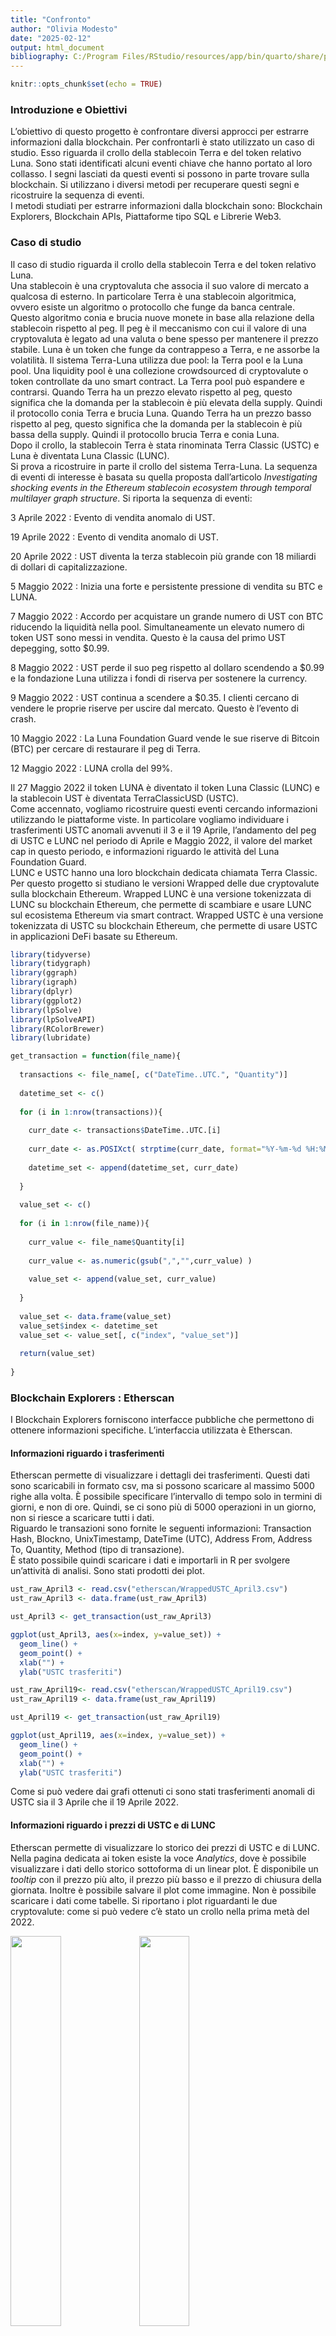 ```yaml
---
title: "Confronto"
author: "Olivia Modesto"
date: "2025-02-12"
output: html_document
bibliography: C:/Program Files/RStudio/resources/app/bin/quarto/share/projects/book/references.bib
---
```


```r
knitr::opts_chunk$set(echo = TRUE)
```

### Introduzione e Obiettivi

L'obiettivo di questo progetto è confrontare diversi approcci per estrarre informazioni dalla blockchain. Per confrontarli è stato utilizzato un caso di studio. Esso riguarda il crollo della stablecoin Terra e del token relativo Luna. Sono stati identificati alcuni eventi chiave che hanno portato al loro collasso. I segni lasciati da questi eventi si possono in parte trovare sulla blockchain. Si utilizzano i diversi metodi per recuperare questi segni e ricostruire la sequenza di eventi.\
I metodi studiati per estrarre informazioni dalla blockchain sono: Blockchain Explorers, Blockchain APIs, Piattaforme tipo SQL e Librerie Web3.

### Caso di studio

Il caso di studio riguarda il crollo della stablecoin Terra e del token relativo Luna. \
Una stablecoin è una cryptovaluta che associa il suo valore di mercato a qualcosa di esterno. In particolare Terra è una stablecoin algoritmica, ovvero esiste un algoritmo o protocollo che funge da banca centrale. Questo algoritmo conia e brucia nuove monete in base alla relazione della stablecoin rispetto al peg. Il peg è il meccanismo con cui il valore di una cryptovaluta è legato ad una valuta o bene spesso per mantenere il prezzo stabile. Luna è un token che funge da contrappeso a Terra, e ne assorbe la volatilità. Il sistema Terra-Luna utilizza due pool: la Terra pool e la Luna pool.
Una liquidity pool è una collezione crowdsourced di cryptovalute o token controllate da uno smart contract. La Terra pool può espandere e contrarsi. Quando Terra ha un prezzo elevato rispetto al peg, questo significa che la domanda per la stablecoin è più elevata della supply. Quindi il protocollo conia Terra e brucia Luna. Quando Terra ha un prezzo basso rispetto al peg, questo significa che la domanda per la stablecoin è più bassa della supply. Quindi il protocollo brucia Terra e conia Luna.\
Dopo il crollo, la stablecoin Terra è stata rinominata Terra Classic (USTC) e Luna è diventata Luna Classic (LUNC).\
Si prova a ricostruire in parte il crollo del sistema Terra-Luna. La sequenza di eventi di interesse è basata su quella proposta dall'articolo *Investigating shocking events in the Ethereum stablecoin ecosystem through temporal multilayer graph structure*. Si riporta la sequenza di eventi: \

3 Aprile 2022 : Evento di vendita anomalo di UST.\

19 Aprile 2022 : Evento di vendita anomalo di UST.\

20 Aprile 2022 : UST diventa la terza stablecoin più grande con 18 miliardi di dollari di capitalizzazione.\

5 Maggio 2022 : Inizia una forte e persistente pressione di vendita su BTC e LUNA.\

7 Maggio 2022 : Accordo per acquistare un grande numero di UST con BTC riducendo la liquidità nella pool. Simultaneamente un elevato numero di token UST sono messi in vendita. Questo è la causa del primo UST depegging, sotto $0.99.\

8 Maggio 2022 : UST perde il suo peg rispetto al dollaro scendendo a $0.99 e la fondazione Luna utilizza i fondi di riserva per sostenere la currency.\

9 Maggio 2022 : UST continua a scendere a $0.35. I clienti cercano di vendere le proprie riserve per uscire dal mercato. Questo è l'evento di crash.\

10 Maggio 2022 : La Luna Foundation Guard vende le sue riserve di Bitcoin (BTC) per cercare di restaurare il peg di Terra.\

12 Maggio 2022 : LUNA crolla del 99%.\

Il 27 Maggio 2022 il token LUNA è diventato il token Luna Classic (LUNC) e la stablecoin UST è diventata  TerraClassicUSD (USTC). \
Come accennato, vogliamo ricostruire questi eventi cercando informazioni utilizzando le piattaforme viste. In particolare vogliamo individuare i trasferimenti USTC anomali avvenuti il 3 e il 19 Aprile, l'andamento del peg di USTC e LUNC nel periodo di Aprile e Maggio 2022, il valore del market cap in questo periodo, e informazioni riguardo le attività del Luna Foundation Guard.\
LUNC e USTC hanno una loro blockchain dedicata chiamata Terra Classic. Per questo progetto si studiano le versioni Wrapped delle due cryptovalute sulla blockchain Ethereum. Wrapped LUNC è una versione tokenizzata di LUNC su blockchain Ethereum, che permette di scambiare e usare LUNC sul ecosistema Ethereum  via smart contract. Wrapped USTC  è una versione tokenizzata di USTC su blockchain Ethereum, che permette di usare USTC in applicazioni DeFi basate su Ethereum.

```r

library(tidyverse)
library(tidygraph)
library(ggraph)
library(igraph)
library(dplyr)
library(ggplot2)
library(lpSolve)
library(lpSolveAPI)
library(RColorBrewer)
library(lubridate)

get_transaction = function(file_name){
  
  transactions <- file_name[, c("DateTime..UTC.", "Quantity")]
  
  datetime_set <- c()
  
  for (i in 1:nrow(transactions)){
    
    curr_date <- transactions$DateTime..UTC.[i]
    
    curr_date <- as.POSIXct( strptime(curr_date, format="%Y-%m-%d %H:%M:%S") )
    
    datetime_set <- append(datetime_set, curr_date)
    
  }
  
  value_set <- c()
  
  for (i in 1:nrow(file_name)){
    
    curr_value <- file_name$Quantity[i]
    
    curr_value <- as.numeric(gsub(",","",curr_value) )
    
    value_set <- append(value_set, curr_value)
    
  }
  
  value_set <- data.frame(value_set)
  value_set$index <- datetime_set
  value_set <- value_set[, c("index", "value_set")]
  
  return(value_set)
  
}


```

### Blockchain Explorers : Etherscan

I Blockchain Explorers forniscono interfacce pubbliche che permettono di ottenere informazioni specifiche. L'interfaccia utilizzata è Etherscan.

<!-- Etherscan -->
#### Informazioni riguardo i trasferimenti

Etherscan permette di visualizzare i dettagli dei trasferimenti. Questi dati sono scaricabili in formato csv, ma si possono scaricare al massimo 5000 righe alla volta. &Egrave; possibile specificare l'intervallo di tempo solo in termini di giorni, e non di ore. Quindi, se ci sono più di 5000 operazioni in un giorno, non si riesce a scaricare tutti i dati.\
Riguardo le transazioni sono fornite le seguenti informazioni: Transaction Hash, Blockno, UnixTimestamp, DateTime (UTC), Address From, Address To, Quantity, Method (tipo di transazione).\
&Egrave; stato possibile quindi scaricare i dati e importarli in R per svolgere un'attività di analisi. Sono stati prodotti dei plot.\
 
```r

ust_raw_April3 <- read.csv("etherscan/WrappedUSTC_April3.csv")
ust_raw_April3 <- data.frame(ust_raw_April3)

ust_April3 <- get_transaction(ust_raw_April3)

ggplot(ust_April3, aes(x=index, y=value_set)) +
  geom_line() +
  geom_point() +
  xlab("") +
  ylab("USTC trasferiti")

```

```r

ust_raw_April19<- read.csv("etherscan/WrappedUSTC_April19.csv")
ust_raw_April19 <- data.frame(ust_raw_April19)

ust_April19 <- get_transaction(ust_raw_April19)

ggplot(ust_April19, aes(x=index, y=value_set)) +
  geom_line() +
  geom_point() +
  xlab("") +
  ylab("USTC trasferiti")

```

Come si può vedere dai grafi ottenuti ci sono stati trasferimenti anomali di USTC sia il 3 Aprile che il 19 Aprile 2022.\

<!-- Etherscan -->
#### Informazioni riguardo i prezzi di USTC e di LUNC

Etherscan permette di visualizzare lo storico dei prezzi di USTC e di LUNC. Nella pagina dedicata ai token esiste la voce *Analytics*, dove è possibile visualizzare i dati dello storico sottoforma di un linear plot. &Egrave; disponibile un *tooltip* con il prezzo più alto, il prezzo più basso e il prezzo di chiusura della giornata. Inoltre è possibile salvare il plot come immagine. Non è possibile scaricare i dati come tabelle. Si riportano i plot riguardanti le due cryptovalute: come si può vedere c'è stato un crollo nella prima metà del 2022. \

![](images\wrapped-lunc-token-histo.png){height=40%, width=40%}
![](images\wrapped-ustc-token-histo.png){height=40%, width=40%}

Esplorando il grafo con il tooltip è stato possibile estrapolare i seguenti dati riguardo il valore alla chiusura della giornata. \

```r

date_interest <- seq(as.Date("2022-05-01"), as.Date("2022-05-16"), by = "day")
date_interest <- data.frame(date_interest)

date_interest$USTC <- c(1.002,
                        1.001,
                        1.001,
                        1.001,
                        NA,
                        1.00,
                        0.995,
                        0.995,
                        0.799,
                        0.781,
                        0.775,
                        0.37,
                        0.124,
                        0.185,
                        0.149,
                        0.097
                        )

date_interest$LUNC <- c(NA,
                        84.454,
                        NA,
                        86.136,
                        NA,
                        NA,
                        68.577,
                        NA,
                        33.144,
                        NA,
                        NA,
                        0.016,
                        NA,
                        0.001,
                        NA,
                        NA
                        )

date_interest

```

<!-- Etherscan -->
#### Informazioni riguardo il market cap

Etherscan mette a disposizione il market cap attuale sia di USTC che di LUNC. Il market cap di una cryptovaluta è il valore totale di tutte le monete in circolazione. Si calcola come prezzo attuale x offerta circolante. Non è possibile visualizzare lo storico del market cap di queste cryptovalute. L'unico storico che mette a disposizione è quello di Ether. Quindi non è stato possibile verificare l'evento del 20 Aprile 2022. \

![](images\Etherscan_USTC_stablecoin.png){height=40%, width=40%}
![](images\Etherscan_LUNC_market_cap.png){height=40%, width=40%}

Inoltre è fornita una classifica aggiornata dei market cap delle diverse cryptovalute ma anche questa non ha uno storico.\
![](images\Etherscan_USTC_stablecoin2.png){height=60%, width=60%}

<!-- Etherscan -->
#### Informazioni riguardo il white paper

Nelle pagine dedicate a Wrapped LUNC e a Wrapped USCT Etherscan fornisce dei link che puntano entrambi alla stessa pagina del Terra Whitepaper. Il whitepaper di una cryptocurrency è un documento completo in cui sono delineati i suoi aspetti tecnici ed economici. Nel momento in cui è stata visitata (14 Febbraio 2025) la pagina del Terra Whitepaper ospitava a sua volta un link alla pagina di un account X. \

![](images\Etherscan_WLUNC_whitepaper.png){height=40%, width=40%}
![](images\Etherscan_USTC_whitepaper.png){height=40%, width=40%}

![](images\Etherscan_WLUNC_whitepaper2.png){height=40%, width=40%}

![](images\Etherscan_USTC_whitepaper3.png){height=40%, width=40%}

<!-- Etherscan -->
#### Pressione di vendita

Per dimostrare la forte e persistente pressione di vendita l'articolo *Anatomy of a Stablecoin Failure* utilizza i prezzi di chiusura di LUNA, UST e BTC con cadenza oraria. Si concentra sui prezzi dal 1 Maggio al 17 Maggio 2022, mettendo particolare attenzione su alcuni momenti specifici :\
 - 05 May 2022 12:00 \
 - 07 May 2022 22:00 \
 - 09 May 2022 14:00 \
 - 11 May 2022 10:00 \
Etherscan però mette a disposizione i closing prices con precisione giornaliera, e quindi un'analisi dettegliata come quella presentata in detto articolo non è stata possibile.\

<!-- Etherscan -->
#### Luna Foundation Guard

Su Etherscan attualmente (15 Feb 2025) esiste un address che ha come nome pubblico Luna Foundation Guard Reserve Wallet. Il periodo di attività di questo portafoglio va dal Gennaio 2022 fino al Luglio 2023. I dati delle sue attività sono resi disponibili in dettaglio e sono scaricabili su csv. \
Questi dati riguardano solo le attività sulla blockchain Ethereum. Di conseguenza, non è stato possibile verificare l'evento di vendite del 10 Maggio. \

![](images\Etherscan_LunaFoundationGuardReserveWallet.png){height=60%, width=60%}

### Blockchain APIs : Etherscan API

Le Blockchain API forniscono interfacce che permettono di interrogare la Blockchain in modo programmatico. L'API studiata è Etherscan API. Etherscan API estende le funzionalità di Etherscan. Richiede la creazione di un account per essere utilizzata. Mediante il proprio account è possibile generare delle chiavi che consentono di effettuare query all'API tramite richieste HTTPS.\
Sono state scritte le query di interesse e i programmi Python per invocare queste query. I dati ottenuti sono poi stati analizzati in R in modo simile a quello visto finora.

<!-- Etherscan API -->
#### Informazioni riguardo i trasferimenti

I dati di interesse riguardanti i trasferimenti sono contenuti nei log. &Egrave; stato possibile scaricare i dati dei log e produrre dei grafi simili a quelli visti con Etherscan. \
Le query formulate per questi dati hanno nove campi: \
 - **module** specifica l'API endpoint. In questo caso si tratta dei log.\
 - **action** specifica il tipo di operazione. La action getLogs restituisce i log riguardanti l'indirizzo nel campo address. \
 - **address** specifica l'indirizzo di cui cercare i log. &Egrave; di tipo stringa. Nel progetto a questo campo è stata assegnata la hash di USTC. Questa è stata ottenuta da Etherscan.\
 - **fromBlock** specifica il block number da cui cominciare a cercare i log. &Egrave; di tipo intero. Questo valore è stato scelto uguale a quello visto con Etherscan. \
 - **toBlock** specifica il block number a cui fermarsi. &Egrave; di tipo intero. Questo valore è stato scelto uguale a quello visto con Etherscan. \
 - **topic0** specifica il topic di interesse. &Egrave; possibile specificare più topic e combinarli tra loro. &Egrave; stato assegnato il valore della hash del contratto ERC-20. \
 - **page** specifica il numero di pagina, se la paginazione è abilitata. \
 - **offset** specifica il numero di transazioni visualizzate per pagina. \
 - **apikey** richiede la chiave API del proprio account. \
Un esempio di log : \

```r

query = "https://api.etherscan.io/api
         ?module=logs
         &action=getLogs
         &address=< LUNC oppure USTC HASH in hex >
         &fromBlock=< NUMERO BLOCCO INIZIALE >
         &toBlock=< NUMERO BLOCCO FINALE >
         &topic0=< ERC-20 HASH in hex >
         &page=1
         &offset=2000
         &apikey=< API-KEY in hex >"

```
   

I risultati ottenuti sono salvati in un file JSON. Questi a loro volta sono convertiti in file csv e studiati con R.\

```r

prepare_dataframe = function(file_name){
  set <- c()
  index <- 1
  
  for (i in file_name$timestamp) {
    timestamp <- as.POSIXct(as_datetime(i, tz = "UTC"), format="%Y-%m-%d %H:%M:%S")
    set[index] <- toString(timestamp)
    print(timestamp)
    index <- index+1
  }
  
  file_name$date <- set
  
  colnames(file_name) <- c("ignore", "Quantity", "DateTime..UTC.")
  
  return(file_name)
}

```

```r
ethAPI_ustc_raw_April3 <- read.csv("etherscan_API/USTC_04_03_records.csv")
ethAPI_ustc_raw_April3 <- data.frame(ethAPI_ustc_raw_April3)

ethAPI_ustc_raw_April3 <- prepare_dataframe(ethAPI_ustc_raw_April3)

```

```r

ethAPI_ustc_April3 <- get_transaction(ethAPI_ustc_raw_April3)


ggplot(ethAPI_ustc_April3, aes(x=index, y=value_set)) +
  geom_line() +
  geom_point() +
  xlab("") +
  ylab("USTC trasferiti")
```

```r

ethAPI_ustc_raw_April19 <- read.csv("etherscan_API/USTC_04_19_records.csv")
ethAPI_ustc_raw_April19 <- data.frame(ethAPI_ustc_raw_April19)

ethAPI_ustc_raw_April19 <- prepare_dataframe(ethAPI_ustc_raw_April19)

```

```r

ethAPI_ustc_April19 <- get_transaction(ethAPI_ustc_raw_April19)

ggplot(ethAPI_ustc_April19, aes(x=index, y=value_set)) +
  geom_line() +
  geom_point()+
  xlab("") +
  ylab("USTC trasferiti")

```

Come si può vedere, i risultati ottenuti sono in accordo con quanto visto con Etherscan.\

<!-- Etherscan API -->
#### Informazioni riguardo i prezzi di USTC e di LUNC

&Egrave; possibile visualizzare gli stessi grafi visti con Etherscan. I dati proposti nel grafo restano non direttamente scaricabili. \
Etherscan e Etherscan API propogono dei link alle piattaforme Coingecko e Coinbase dove è possibile trovare ulteriori informazioni. Coinbase è una società di scambio di beni digitali. Coingecko è una piattaforma che aggrega dati riguardanti le cryptovalute. \
&Egrave; stato utilizzato Coingecko per ottenere dati più dettagliati riguardanti i prezzi di USTC e LUNC. Su Coingecko è disponibile l'intero storico dal 2021 al 2025 ed è scaricabile in formato csv. I dati sono giornalieri. \
&Egrave; stato possibile costruire dei grafi con l'andamento dei prezzi. Questi sono molto simili a quelli proposti da Etherscan. \

```r

ustc_prices <- read.csv("coingecko/ustc-usd-max.csv")
ustc_prices <- data.frame(ustc_prices)

x_scale <- c("2022-04-01 00:00:00 UTC", "2022-05-01 00:00:00 UTC")
x_labels <- c("2022-04-01", "2022-05-01")

ggplot(ustc_prices, aes(x=snapped_at, y=price, group=1)) +
  geom_point( color="blue", size=0.5, alpha=0.9 ) +
  xlab("") +
  ylab("prezzi USD") +
  geom_line( color="lightblue" ) +
  ggtitle("Wrapped USTC Token Daily Historical Price April-May 2022") +
  scale_x_discrete( breaks = x_scale, labels = x_labels)

```

```r

lunc_prices <- read.csv("coingecko/lunc-usd-max.csv")
lunc_prices <- data.frame(lunc_prices)

ggplot(lunc_prices, aes(x=snapped_at, y=price, group=1)) +
  geom_point( color="blue", size=0.5, alpha=0.9 ) +
  xlab("") +
  ylab("prezzi USD") +
  geom_line( color="lightblue" ) +
  ggtitle("Wrapped LUNC Token Daily Historical Price April-May 2022") +
  scale_x_discrete( breaks = x_scale, labels = x_labels)

```


<!-- Etherscan API -->
#### Informazioni riguardo il market cap

Non sono state trovate informazioni aggiuntive oltre a quelle già viste con Etherscan. 

<!-- Etherscan API -->
#### Informazioni riguardo il whitepaper

Non sono state trovate informazioni aggiuntive oltre a quelle già viste con Etherscan. 

<!-- Etherscan API -->
#### Pressione di vendita

I closing prices disponibili su Coingecko hanno una precisione giornaliera. Un'analisi dettegliata come quella presentata nell'articolo non è stata possibile.\

<!-- Etherscan API -->
#### Luna Foundation Guard

&Egrave; possibile accedere ai dati riguardanti wallet specifici tramite query. \ Etherscan API può accedere solo alla blockchain Ethereum, quindi le vendite del 10 Maggio 2022 non sono visibili. \
\
In ogni caso, è stato possibile ottenere informazioni riguardanti il Luna Foundation Guard Reserve Wallet tramite le query riportate sotto.\
\
&Egrave; possibile ottenere il bilancio di un wallet. La query in questo caso ha cinque campi: \
 - **module** specifica l'API endpoint. In questo caso si tratta di un account. \
 - **action** specifica il tipo di operazione. In questo caso si tratta di ottenere il bilancio di un wallet. \
 - **address** specifica l'indirizzo del wallet. \
 - **tag** può assumere tre valori: 'earliest', 'pending', 'latest'. Nel nostro caso ci interessa 'latest'. \
 - **apikey** richiede la chiave API del proprio account. \

```r

# Ottieni bilancio Ether di un singolo indirizzo

address_balance = "https://api.etherscan.io/api
                   ?module=account
                   &action=balance
                   &address=< HASH DEL WALLET in hex >
                   &tag=latest
                   &apikey=< API-KEY in hex >"

```

&Egrave; possibile ottenere la lista di transazioni di un wallet. La query in questo caso ha nove campi: \
 - **module** specifica l'API endpoint. In questo caso si tratta di un account. \
 - **action** specifica il tipo di operazione. In questo caso si tratta di ottenere la lista delle transazioni di un wallet. \
 - **address** specifica l'indirizzo del wallet. \
 - **startblock** specifica il block number da cui cominciare a cercare i log. &Egrave; di tipo intero. \
 - **endblock** specifica il block number a cui fermarsi. &Egrave; di tipo intero. \
 - **page** specifica il numero di pagina, se la paginazione è abilitata. \
 - **offset** specifica il numero di transazioni visualizzate per pagina. \
 - **sort** specifica l'ordine con cui visualizzare le transazioni. Può essere 'asc' o 'desc'. \
 - **apikey** richiede la chiave API del proprio account. \

```r

# Ottieni lista di operazioni 'normali' di un singolo indirizzo

normal_transactions = "https://api.etherscan.io/api
                       ?module=account
                       &action=txlist
                       &address=< HASH DEL WALLET in hex >
                       &startblock=< NUMERO BLOCCO INIZIALE >
                       &endblock=< NUMERO BLOCCO FINALE >
                       &page=1
                       &offset=10
                       &sort=asc
                       &apikey=< API-KEY in hex >"
```

&Egrave; possibile ottenere la lista di transazioni interne di un wallet. La query in questo caso ha nove campi: \
 - **module** specifica l'API endpoint. In questo caso si tratta di un account. \
 - **action** specifica il tipo di operazione. In questo caso si tratta di ottenere la lista delle transazioni interne di un wallet.\
 - **address** specifica l'indirizzo del wallet. \
 - **startblock** specifica il block number da cui cominciare a cercare i log. &Egrave; di tipo intero. \
 - **endblock** specifica il block number a cui fermarsi. &Egrave; di tipo intero. \
 - **page** specifica il numero di pagina, se la paginazione è abilitata. \
 - **offset** specifica il numero di transazioni visualizzate per pagina. \
 - **sort** specifica l'ordine con cui visualizzare le transazioni. Può essere 'asc' o 'desc'. \
 - **apikey** richiede la chiave API del proprio account. \

```r

# Ottieni lista di operazioni interne di un singolo indirizzo

internal_transactions = "https://api.etherscan.io/api
                        ?module=account
                        &action=txlistinternal
                        &address=< HASH DEL WALLET in hex >
                        &startblock=< NUMERO BLOCCO INIZIALE >
                        &endblock=< NUMERO BLOCCO FINALE >
                        &page=1
                        &offset=10
                        &sort=asc
                        &apikey=< API-KEY in hex >"

```


<!-- DUNE -->
### Piattaforme tipo SQL

Queste piattaforme permettono di interrogare la Blockchain con comandi SQL. Due esempi di piattaforme SQL sono Dune Analytics e Google Big Query. La piattaforma studiata è Dune Analytics. \
Dune Analytics mette a disposizione i dati sottoforma di tabelle consultabili traminte query SQL. &Egrave; possibile creare nuove query da zero oppure duplicare e modificare query già esistenti tramite il fork. \
Dune Analytics non permette di scaricare i dati se l'account non è a pagamento. \

![](images\dune_workspace_example.png){height=60%, width=60%}

Dune permette di visualizzare i dati in diverse forme grafiche. &Egrave; possibile manipolare i grafi così ottenuti modificando i parametri messi a disposizione. \

![](images\dune_workspace_example_2.png){height=60%, width=60%}

&Egrave; possibile conoscere le tabelle disponibili ricercandole tramite la barra di ricerca. Di ogni tabella è possibile visualizzare informazini dettagliate e un'anteprima. \

![](images\dune_workspace_example_3.png){height=60%, width=60%}
![](images\dune_workspace_example_4.png){height=60%, width=60%}
![](images\dune_workspace_example_5.png){height=60%, width=60%}

<!-- DUNE -->
#### Informazioni riguardo i trasferimenti

Per ottenere le informazioni riguardo i trasferimenti è stata utilizzata la tabella ethereum.logs. 
Sono cercati i log di Ethereum in cui la data del giorno corrisponde a quella di interesse, il hash del contratto corrisponde a quello di USTC, topic0 è pari al hash di ERC-20 e i valori trasferiti sono diversi da zero. \ 
Per la visualizzazione dei valori trasferiti questi sono stati convertiti da tipo varbinary a tipo decimale. \

```sql
SELECT
  ethereum.logs.block_time,
  ethereum.logs.block_number,
  ethereum.logs.contract_address,
  ethereum.logs.data,
  ethereum.logs.topic1 AS sender_address,
  ethereum.logs.topic2 AS receiver_address,
  varbinary_to_decimal( varbinary_ltrim(ethereum.logs.data)) / POWER(10, 18)
FROM ethereum.logs
WHERE ethereum.logs.block_date = DATE '2022-04-03'
  AND ethereum.logs.contract_address = <USTC HASH in hex>
  AND ethereum.logs.topic0 = <ERC-20 HASH in hex>
  AND ethereum.logs.data != 0x
GROUP BY 1, 2, 3, 4, 5, 6
ORDER BY ethereum.logs.block_time;
```

I risultati ottenuti sembrano corrispondere con quanto visto con le altre soluzioni.\

![](images\dune_workspace_USTC_04_03.png){height=70%, width=70%}
![](images\dune_workspace_USTC_04_19.png){height=70%, width=70%}

<!-- DUNE -->
#### Informazioni riguardo i prezzi di USTC e di LUNC

Dune mette a disposizione più informazioni riguardanti i closing prices. I dati selezionati sono dettagliati minuto per minuto piuttosto che giorno per giorno. Per questa parte è stata fatta una fork di una query preesistente. I risultati ottenuti sembrano corrispondere con quanto visto con le altre soluzioni.

![](images\dune_workspace_price_LUNC.png){height=70%, width=70%}

![](images\dune_workspace_price_USTC.png){height=70%, width=70%}

<!-- DUNE -->
#### Informazioni riguardo il market cap

Dune esclude determinate metriche dai suoi dataset. Una di queste è la market cap.

<!-- DUNE -->
#### Informazioni riguardo il whitepaper

Non è stato possibile consultare il Terra whitepaper direttamente su Dune.

<!-- DUNE -->
#### Pressione di vendita

Dato che la precisione dei closing prices è più elevata è possibile verificare i dati riportati nell'articolo *Anatomy of a Stablecoin's failure: the Terra-Luna Case*.
Nell'articolo sono indicati alcuni eventi specifici di interesse: 05 May 2022 12:00, 07 May 2022 22:00, 09 May 2022 14:00, 11 May 2022 10:00. \
Si riportano i closing prices di quei momenti. \

![](images\dune_workspace_pressure_May_5.png){height=70%, width=70%}

![](images\dune_workspace_pressure_May_7.png){height=70%, width=70%}

![](images\dune_workspace_pressure_May_9.png){height=70%, width=70%}

![](images\dune_workspace_pressure_May_11.png){height=70%, width=70%}

<!-- DUNE -->
#### Luna Foundation Guard

Si vuole individuare il wallet utilizzato dalla Luna Foundation Guard e verificare se è avvenuta l'operazione di vendita del 10 Maggio 2022 indicata nell'articolo. \
Dune ha tabelle riguardanti altre catene oltre a Ethereum. Una di queste è la catena Bitcoin. Dune non ha tabelle riguardanti la blockchain Terra Classic. \
Il wallet utilizzato dal Luna Foundation Guard era sconosciuto. Per individuarlo è stata utilizzata la piattaforma BitcoinWhosWho. Cercando 'Luna Foundation Guard' la piattaforma propone due indirizzi. Uno di questi due sembrebbe essere il wallet cercato. \
Quindi è stata creata una query SQL su Dune che cerca nelle tabelle dedicate alla catena Bitcoin. In questo modo è stato possibile osservare una vendita di 28206 BTC il 10 Maggio 2022 avvenuta con questo wallet. \

![](images\dune_workspace_LunaFoundationGuard.png){height=70%, width=70%}

<!-- WEB3 -->
### Librerie Web3

Queste librerie forniscono funzioni che permettono interazioni con la Blockchain. Queste sono state utilizzate con Python.\
Web3.py richiede un provider per accedere alla blockchain. Come provider è stato utilizzato Infura. Infura è una blockchain API, simile a Ethereum API. Per utilizzare Infura è richiesta la creazione di un account per ottenere la chiave. Infura impone un limite al numero massimo di operazioni giornaliere. \

<!-- WEB3 -->
#### Informazioni riguardo i trasferimenti

L'utilizzo delle librerie Web3.py è simile a Etherscan API. Una differenza è che è stato necessario consultare sia i logs che i blocchi. Infatti i log forniti sono sprovvisti di timestamp. Quindi sono stati consultati i blocchi in modo da ottenere i timestamps corrispondenti. \
Per svolgere qualsiasi operazione è necessario collegarsi al provider Infura: \

```py
web3 = Web3(Web3.HTTPProvider('https://mainnet.infura.io/v3/< KEY >'))
```

Per invocare i log \

```py
logs = web3.eth.get_logs({ 
    "fromBlock": < NUMERO BLOCCO INIZIALE >, 
    "toBlock": < NUMERO BLOCCO FINALE >, 
    "address": < USTC HASH in hex >, 
    "topics" : [ < ERC-20 HASH in hex>] 
}) 
```

Per ottenere i timestamp delle operazioni sono stati consultati i blocchi ottenuti con i log. \

```py
block = web3.eth.get_block( <NUMERO BLOCCO DI INTERESSE> )
timestamp = block['timestamp']
```

I risultati ottenuti in questo modo sono stati salvati in file JSON che poi sono stati convertiti a file csv. Su R sono state assegnate le corrispondenze tra le timestamps e le operazioni di trasferimento, e sono stati creati i grafi dei trasferimenti. 

```r

get_timestamp = function(file_name){
  
  set <- c()
  
  for (time in file_name$timestamp) {
    new_timestamp <- as_datetime(time, tz = "UTC")
    
    set <- append(set, new_timestamp)
  }
  
  return(set)
}

```

```r

infura_ustc_time_3 <- read.csv("infura/USTC_04_03_timestamps.csv")
infura_ustc_time_3 <- data.frame(infura_ustc_time_3)

USTC_04_03_time <- get_timestamp(infura_ustc_time_3)
USTC_04_03_time <- data.frame(USTC_04_03_time)

rm(infura_ustc_time_3)

```

```r

infura_ustc_data_3 <- read.csv("infura/USTC_04_03_records.csv")
infura_ustc_data_3 <- data.frame(infura_ustc_data_3)

infura_ustc_data_3$timestamp <- USTC_04_03_time$USTC_04_03_time
colnames(infura_ustc_data_3) <- c("blockNumber", "data", "timestamp")

ggplot(infura_ustc_data_3, aes(x=timestamp, y=data)) +
  geom_line() +
  geom_point()


```

```r

infura_ustc_time_19 <- read.csv("infura/USTC_04_19_timestamps.csv")
infura_ustc_time_19 <- data.frame(infura_ustc_time_19)

USTC_04_19_time <- get_timestamp(infura_ustc_time_19)
USTC_04_19_time <- data.frame(USTC_04_19_time)

rm(infura_ustc_time_19)

```


```r

infura_ustc_data_19 <- read.csv("infura/USTC_04_19_records.csv")
infura_ustc_data_19 <- data.frame(infura_ustc_data_19)

infura_ustc_data_19$timestamp <- USTC_04_19_time$USTC_04_19_time
colnames(infura_ustc_data_19) <- c("blockNumber", "data", "timestamp")

ggplot(infura_ustc_data_19, aes(x=timestamp, y=data)) +
  geom_line() +
  geom_point()


```

<!-- WEB3 -->
#### Informazioni riguardo i prezzi di USTC e di LUNC

Queste informazioni non sono direttamente disponibili sulla blockchain. \

<!-- WEB3 -->
#### Informazioni riguardo il market cap

Queste informazioni non sono direttamente disponibili sulla blockchain. \

<!-- WEB3 -->
#### Informazioni riguardo il whitepaper

Queste informazioni non sono direttamente disponibili sulla blockchain. \

<!-- WEB3 -->
#### Pressione di vendita

Queste informazioni non sono direttamente disponibili sulla blockchain. \

<!-- WEB3 -->
#### Luna Foundation Guard

Web3.py fornisce delle funzioni per ottenere informazioni riguardanti un wallet. \
&Egrave; possibile utilizzare la funzione get_transactions_count per ottenere il numero di transazioni per un wallet specifico. \
E&grave; possibile utilizzare la funzione get_balance per ottenere il bilancio di un wallet specifico. \
Per ottenere le singole transazioni che coinvolgono un wallet non esiste una funzione che estrae direttamente tutte le transazioni: bisogna esaminare i blocchi della catena uno ad uno. \
Le transazioni già viste con Etherscan sono state confermate ma, dato che Web3.py non permette di visitare la catena Bitcoin, non è stato possibile confermare la vendita del 10 Maggio 2022.

### Conclusioni

I risultati ottenuti possono essere riassunti nella tabella sotto riportata. \

```r
tabl <- "
|   metodo | trasferimenti | prezzi USTC e LUNC | market cap | whitepaper | pressione vendita | wallet Luna Foundation |
|---------:|--------------:|-------------------:|-----------:|-----------:|------------------:|-----------------------:|
| Etherscan| visibili e scaricabili | visibili non scaricabili | solo valore attuale | link | dettagli insufficienti | visibile e scaricabile; solo attività su Ethereum |
| Etherscan API| visibili e scaricabili| visibili non scaricabili | solo valore attuale | link |  dettagli insufficienti | visibile e scaricabile; solo attività su Ethereum |
| Dune Analytics| visibili non scaricabili|  visibili non scaricabili | non disponibile | non disponibile | visibile non scaricabile | visibile e scaricabile: attività su più blockchain |
| Web3.py | visibili e scaricabili | non disponibile | non disponibile | non disponibile | non disponibile | visibile e scaricabile; solo attività su Ethereum |
"
cat(tabl) # output the table in a format good for HTML/PDF/docx conversion
```

In questo progetto sono stati studiati più metodi per ottenere le stesse informazioni riguardanti il crollo del sistema Terra-Luna. \
Le diverse piattaforme sono state ideate per utilizzi diversi e richiedono competenze differenti. Tranne Dune, le piattaforme sono focalizzate sulla blockchain Ethereum. Tranne Etherscan, richiedono tutte competenze di programmazione. \
Per ottenere alcune informazioni è stato necessario appoggiarsi a strumenti esterni. \
Per il caso di studio l'approcio migliore sembrerebbe quello di combinare risultati da almeno due piattaforme, in modo da compensare le rispettive lacune. Combinando i risultati ottenuti con Etherscan API e quelli di Dune Analytics si riesce ad ottenere un quadro completo.

## Bibliografia

A. Briola, D. Vidal-Tomas, Y. Wang, T. Aste, (2022) *Anatomy of a Stablecoins failure: the Terra-Luna case* \

C. T. Ba, R. G. Clegg,  B. A. Steer,  M. Zignani, (2024) *INVESTIGATING SHOCKING EVENTS IN THE ETHEREUM STABLECOIN ECOSYSTEM THROUGH TEMPORAL MULTILAYER GRAPH STRUCTURE* \

https://www.investopedia.com/terms/m/marketcapitalization.asp\